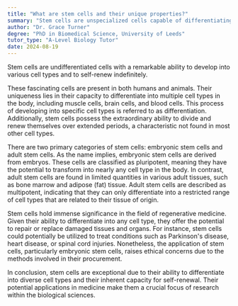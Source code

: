 ```yaml
---
title: "What are stem cells and their unique properties?"
summary: "Stem cells are unspecialized cells capable of differentiating into various cell types and possessing the ability to self-renew indefinitely."
author: "Dr. Grace Turner"
degree: "PhD in Biomedical Science, University of Leeds"
tutor_type: "A-Level Biology Tutor"
date: 2024-08-19
---
```


Stem cells are undifferentiated cells with a remarkable ability to develop into various cell types and to self-renew indefinitely.

These fascinating cells are present in both humans and animals. Their uniqueness lies in their capacity to differentiate into multiple cell types in the body, including muscle cells, brain cells, and blood cells. This process of developing into specific cell types is referred to as differentiation. Additionally, stem cells possess the extraordinary ability to divide and renew themselves over extended periods, a characteristic not found in most other cell types.

There are two primary categories of stem cells: embryonic stem cells and adult stem cells. As the name implies, embryonic stem cells are derived from embryos. These cells are classified as pluripotent, meaning they have the potential to transform into nearly any cell type in the body. In contrast, adult stem cells are found in limited quantities in various adult tissues, such as bone marrow and adipose (fat) tissue. Adult stem cells are described as multipotent, indicating that they can only differentiate into a restricted range of cell types that are related to their tissue of origin.

Stem cells hold immense significance in the field of regenerative medicine. Given their ability to differentiate into any cell type, they offer the potential to repair or replace damaged tissues and organs. For instance, stem cells could potentially be utilized to treat conditions such as Parkinson's disease, heart disease, or spinal cord injuries. Nonetheless, the application of stem cells, particularly embryonic stem cells, raises ethical concerns due to the methods involved in their procurement.

In conclusion, stem cells are exceptional due to their ability to differentiate into diverse cell types and their inherent capacity for self-renewal. Their potential applications in medicine make them a crucial focus of research within the biological sciences.
    